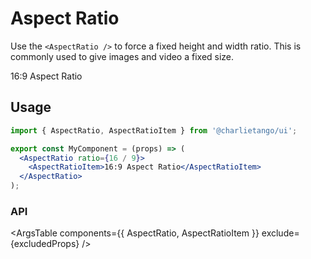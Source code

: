 
<Meta title="Components/AspectRatio" component={AspectRatio} />

# Aspect Ratio

Use the `<AspectRatio />` to force a fixed height and width ratio. This is commonly used to give
images and video a fixed size.

<Canvas>
  <AspectRatio ratio={16 / 9}>
    <AspectRatioItem as={Item}>16:9 Aspect Ratio</AspectRatioItem>
  </AspectRatio>
</Canvas>

## Usage

```jsx
import { AspectRatio, AspectRatioItem } from '@charlietango/ui';

export const MyComponent = (props) => (
  <AspectRatio ratio={16 / 9}>
    <AspectRatioItem>16:9 Aspect Ratio</AspectRatioItem>
  </AspectRatio>
);
```

### API

<ArgsTable components={{ AspectRatio, AspectRatioItem }} exclude={excludedProps} />
